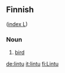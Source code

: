 ==Finnish==
([[Wiktionary:Finnish_index_l|index L]])

===Noun===

# [[bird]]

[[de:lintu]]
[[it:lintu]]
[[fi:Lintu]]